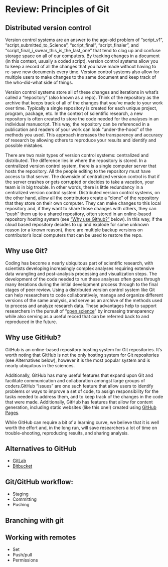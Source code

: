# Review: Principles of Git {#git-review}

## Distributed version control

Version control systems are an answer to the age-old problem of "script_v1", "script_submitted_to_Science", "script_final", "script_finaler", and "script_final_i_swear_this_is_the_last_one" that tend to clog up and confuse storage space on all of our computers. By tracking changes in a document (in this context, usually a coded script), version control systems allow you to keep a record of all the changes that you have made without having to re-save new documents every time. Version control systems also allow for multiple users to make changes to the same document and keep track of the who-did-what side of things. 

Version control systems store all of these changes and iterations in what's called a "repository" (also known as a repo). Think of the repository as the archive that keeps track of all of the changes that you've made to your work over time. Typically a single repository is created for each unique project, program, package, etc. In the context of scientific research, a new repository is often created to store the code needed for the analyses in an individual manuscript. This way, the repository can be referenced in a publication and readers of your work can look "under-the-hood" of the methods you used. This approach increases the transparency and accuracy of research by allowing others to reproduce your results and identify and possible mistakes. 

There are two main types of version control systems: centralized and distributed. The difference lies in where the repository is stored. In a centralized version control system, there is a single computer server that hosts the repository. All the people editing to the repository must have access to that server. The downside of centralized version control is that if the server crashes or gets corrupted or decides to take a vacation, your team is in big trouble. In other words, there is little redundancy in a centralized version control system. Distributed version control systems, on the other hand, allow all the contributors create a "clone" of the repository that they store on their own computer. They can make changes to this local repository and, if they want to share those changes with others, they can "push" them up to a shared repository, often stored in an online-based repository hosting system (see ["Why use Github?"](#Why-use-GitHub?) below). In this way, if the cloud based repository decides to up and explode for some unknown reason (or a known reason), there are multiple backup versions on contributor's local computers that can be used to restore the repo. 

## Why use Git? 

Coding has become a nearly ubiquitous part of scientific research, with scientists developing increasingly complex analyses requiring extensive data wrangling and post-analysis processing and visualization steps. The development of the code needed to run these analyses often goes through many iterations during the initial development process through to the final stages of peer review. Using a distributed version control system like Git can help researchers to code collaboratively, manage and organize different versions of the same analysis, and serve as an archive of the methods used to process and analyze research data. These advantages help to support researchers in the pursuit of "[open science](https://www.cos.io/open-science)" by increasing transparency while also serving as a useful record that can be referred back to and reproduced in the future. 

## Why use GitHub?  

GitHub is an online-based repository hosting system for Git repositories. It's worth noting that GitHub is not the only hosting system for Git repositories (see Alternatives below), however it is the most popular system and is nearly ubiquitous in the sciences. 

Additionally, GitHub has many useful features that expand upon Git and facilitate communication and collaboration amongst large groups of coders.GitHub "Issues" are one such feature that allow users to identify problems or ways to improve a set of code, to assign responsibility for the tasks needed to address them, and to keep track of the changes in the code that were made. Additionally, GitHub has features that allow for content generation, including static websites (like this one!) created using [GitHub Pages](https://pages.github.com/).  

While GitHub can require a bit of a learning curve, we believe that it is well worth the effort and, in the long run, will save researchers a lot of time on trouble-shooting, reproducing results, and sharing analysis. 

## Alternatives to GitHub

* [GitLab](https://about.gitlab.com/)
* [Bitbucket](https://bitbucket.org/product)

##  Git/GitHub workflow: 
* Staging
* Committing
* Pushing

## Branching with git

## Working with remotes 
* Set
* Push/pull
* Permissions
